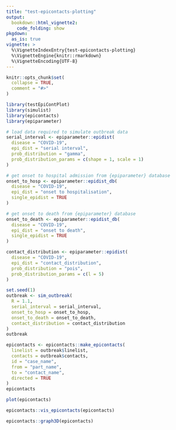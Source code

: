 ```yaml
---
title: "test-epicontacts-plotting"
output: 
  bookdown::html_vignette2:
    code_folding: show
pkgdown:
  as_is: true
vignette: >
  %\VignetteIndexEntry{test-epicontacts-plotting}
  %\VignetteEngine{knitr::rmarkdown}
  %\VignetteEncoding{UTF-8}
---
```


```r
knitr::opts_chunk$set(
  collapse = TRUE,
  comment = "#>"
)
```

```r
library(testEpiContPlot)
library(simulist)
library(epicontacts)
library(epiparameter)
```

```r
# load data required to simulate outbreak data
serial_interval <- epiparameter::epidist(
  disease = "COVID-19",
  epi_dist = "serial interval",
  prob_distribution = "gamma",
  prob_distribution_params = c(shape = 1, scale = 1)
)

# get onset to hospital admission from {epiparameter} database
onset_to_hosp <- epiparameter::epidist_db(
  disease = "COVID-19",
  epi_dist = "onset to hospitalisation",
  single_epidist = TRUE
)

# get onset to death from {epiparameter} database
onset_to_death <- epiparameter::epidist_db(
  disease = "COVID-19",
  epi_dist = "onset to death",
  single_epidist = TRUE
)

contact_distribution <- epiparameter::epidist(
  disease = "COVID-19",
  epi_dist = "contact_distribution",
  prob_distribution = "pois",
  prob_distribution_params = c(l = 5)
)
```

```r
set.seed(1)
outbreak <- sim_outbreak(
  R = 1.1,
  serial_interval = serial_interval,
  onset_to_hosp = onset_to_hosp,
  onset_to_death = onset_to_death,
  contact_distribution = contact_distribution
)
outbreak
```

```r
epicontacts <- epicontacts::make_epicontacts(
  linelist = outbreak$linelist, 
  contacts = outbreak$contacts, 
  id = "case_name", 
  from = "part_name", 
  to = "contact_name", 
  directed = TRUE
)
epicontacts
```

```r
plot(epicontacts)
```

```r
epicontacts::vis_epicontacts(epicontacts)
```

```r
epicontacts::graph3D(epicontacts)
```
